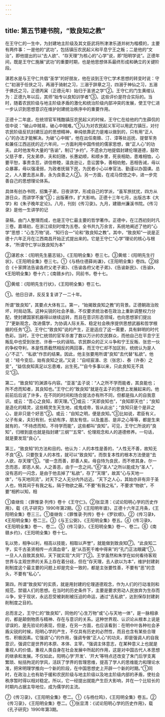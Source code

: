 ```yaml
---
---
---
```

title: 第五节建书院，“致良知之教”
---



在王守仁的一生中，为封建地主阶级及其文臣武将所津津乐道并树为楷模的，主要有两件事：一是他的“武功”，包括镇压农民起义和平息宁王之叛；二是他的“文治”，即他提出的以“去人欲”、“存天理”为核心的“心学”说，即“阳明学说”。正德年间，既是王守仁施展“武功”的重要时期，也是他思想体系最终形成和确立的关键阶段。

湛若水是与王守仁共倡“圣学”的好朋友，他在谈到王守仁学术思想的转变时说：守仁“初溺于任侠之习，再溺于骑射之习，三溺于辞章之习，四溺于神仙之习，五溺于佛氏之习，正德丙寅（正德元年）始归于圣贤之学”②。王守仁的门生黄绾认为：正德九年以后，其师“始专以良知训学者”③。这些评价是符合实际的。当时，随着农民阶级与地主阶级矛盾的激化和统治阶级内部冲突的发展，使王守仁进一步认识到思想意识在维护封建统治秩序中的重要作用。

正德十二年底，在统领官军残酷镇压农民起义的时候，王守仁在给他的门生薛侃的信中说：“破山中贼易，破心中贼难。”①认为对农民起义军可以用武力镇压，对付农民阶级反抗封建压迫的思想精神，单纯依靠武力是难以做到的，只有用“正人心”的办法才能解决。为破“心中贼”，他在出任南赣、汀、漳等处巡抚、提督军务和兼任江西巡抚的近六年间，一方面利用中国传统的儒家思想，做“正人心”的功夫。此时他发布大量的“告谕”，制订“乡约”，不遗余力地提倡封建伦理道德，鼓吹父慈子孝，兄友弟恭，夫和妇随，长惠幼顺，和顺乡里，死丧相助，患难相恤，心要平恕，事贵含忍，讲信修睦，温良逊让，息讼罢争，善相劝勉，恶相告诫，毋以众暴寡，毋以强凌弱，为政者抚辑下民，为民者小心以奉官法、勤谨以办国课。总之，人人要去恶从善，永为良善之人②。另一方面，在戎马倥偬之中，进一步完善自己的思想理论体系。

具体有创办书院，招集子弟，日夜讲学，形成自己的学派，“虽军旅扰扰，四方从游日众，而讲学不废”③；出版著作，扩大影响。正德十三年七月，出版古本《大学》和《朱子晚年定论》。八月，刊刻《传习录》。九月，建赣州濂溪书院。《传习录》是他一生讲学的记

录稿，由门人整理而成，也是王守仁最主要的哲学著作。正德中，在江西初刻时凡三卷。嘉靖初，在浙江续刻时增为五卷。全书共九万余言，系统地阐述了他的“心学”思想：“心生万物”说、“知行合一”论和“致良知之教”。其中，“致良知”一说是正德十六年正月在江西南昌开始正式提出来的。它是王守仁“心学”理论的核心与根本，“所谓守仁学以致良知为本”

②湛若水：《阳明先生墓志铭》，《王阳明全集》卷三七。③黄绾：《阳明先生行状》，《王阳明全集》卷三七。①《与杨仕德薛尚谦》，《王阳明全集》卷四。②综合《十家牌法告谕各府父老子弟》、《告谕各府父老子弟》、《告谕新民》、《告谕》，《王阳明全集》卷十六；《南赣乡约》，同前书，卷十七。

③黄绾：《阳明先生行状》，《王阳明全集》卷三七。

①。他日日讲，反反复复讲了一二十年。

所谓“致良知”，其要点大体有三。第一，“始揭致良知之教”的背景。正德朝政治败坏，时局动荡。这种尖锐的社会矛盾，不仅要求统治者在政治上重新调整权力分配，使封建国家机器得以继续运转，而且在意识形态领域，也向思想家们提出了“更新观念，改进儒学，为协调人际关系、稳定社会秩序提供思想武器和哲学根据的任务”②。王守仁“致良知”说的产生，正是适应了这一需要，具有鲜明的时代色彩。当时，王守仁统领的官军杀害了数以万计的农民群众，而他自己在平息宁王叛乱中也受到张忠、许泰一伙的诬陷。农民群众的正义斗争和宁王反叛、张忠一伙的争权夺利，本是性质截然相反的两回事，而王守仁却不加区别，统统认为是人心“不正”、“私欲”作祟的结果。因此，他主张要用所谓“良知”去代替“私欲”。他说：“经今变后，始有良知之说。”又说：“自经宸濠、忠（张忠）、泰（许泰）之变”，“益信良知真足以忘患难，出生死。”“自今多事以来，只此良知无不具见”③。

第二，“致良知”的渊源与内容。“亚圣”孟子说：“人之所不学而能者，其良能也；所不虑而知者，其良知也。”王守仁的“致良知”就是在孟子的思想上发展起来的。他前前后后说了许多，在不同的时间和场合提法亦有所不同，但都是指人的自我意识。或云：“吾心之良知，即天理。”①或云：“天即良知也”，“良知即天也”；“良知是造化的精灵，这些精灵生天生地，成鬼成帝，皆从此出”；“良知只是个是非之心，是非只是个好恶”②。或云：“自知之明，便是良知。”③比如说，君臣有义，父子有亲，夫妇有别，长幼有序，朋友有信，以及羞恶、是非之心等等，都是生来就有的，“不待虑而知，不待学而能”，这些都叫“良知”。可见，王守仁所说的“良知”，归根到底也就是指封建“三纲”“五常”、伦理观念和人的道德修养。一句话，就是要发现“良心”。

第三，“致良知”的方法和目的。他认为：人的本性是善的，“人性无不善，故知无不良”④。只要恢复人的本性，就可以“致良知”。而恢复本性的根本方法便是“去人欲，存天理”⑤。“彼一念而善，即善人矣。毋自恃为良民，而不修其身。尔一念而恶，即恶人矣。人之善恶，由于一念之间。”⑥“圣人”之所以能成为“圣人”，没有恶的一闪念，是由于他去掉了“私欲”，存了“天理”，故其“心与天地一体”，“与天地同流”，对天下之人无分内外远近。“天下之人心，其始亦非有异于圣人也，特其间于有我之私，隔于物欲之蔽。”不要“有我之私”，不要求“物欲”，不要“相矜以知，相

①查继佐：《罪惟录·列传》卷十《王守仁》。②张显清：《试论阳明心学的历史作用》，载《孔子研究》1990年第2期。③《王阳明年谱》，正德十六年正月条，《王阳明全集》卷三三。①查继佐：《罪惟录·列传》卷十《罗钦顺》。②《传习录》，《王阳明全集》卷二三。③《与王公弼》，《王阳明全集》卷五。④《传习录》，《王阳明全集》卷一、卷二。⑤《传习录》，《王阳明全集》卷一、卷二。⑥《南赣乡约》，《王阳明全集》卷十七。

轧以势，相争以利，相高以技能，相取以声誉”，就能做到致良知⑦。“此良知二字，实千古圣贤相传一点滴血骨”，是“从百死千难中得来”的“孔门正法眼藏”①，一旦人人自致其良知，天下就实现“大同”了②。王学虽然和朱学在如何看待客观世界与主观世界的关系上存在着分歧，但在“存天理，去人欲以为本”，维护封建剥削制度这个最主要的问题上却是完全一致的，都是主张要性善，不要有“恶”的念头，不要有“私心”。

第四，所谓“致良知”的实质，就是用封建的伦理道德观念，作为人们的行动准则和规范，禁锢人们的思想。在当时的历史条件下，主要是要求劳动人民放弃为生存而斗争，安于现状，永远忍受被剥削被压迫的命运，通过“去私欲”，达到保存封建剥削制度之目的。

总而言之，王守仁的“致良知”，同他的“心生万物”或“心与天地一体”，是一脉相承的，都是颠倒物质与精神、存在与意识的关系。这种世界观、认识论从根本上说是谬误的，是先验论的表现，但是，在另一方面，也应该看到：在明中叶各种社会矛盾尖锐的时候，阳明心学的产生，不仅具有历史的必然性，而且也含有某些合理性、积极因素。它强调“心”的作用，强调专做“正人心”的功夫，即是强调人的自我意识，强调它是世界的本原、本体、主宰。“强调主体意志，在某种意义上也就是重视人的价值，重视人类自身在社会发展中所起的作用，这是对中国古代人本思想的继承和发展。不仅如此，阳明心学‘开发’、‘开大’等特点还改变了朱门后学支离繁琐、帖括拘泥的学风，活跃了学界的哲理思维，提高了学人的思维能力和理论水准，把宋明理学推向一个新的阶段，在中国思想史上开辟一个新的时期。”①同时，在政治上也有助于缓和农民阶级与地主阶级以及地主阶级内部的矛盾，使社会秩序暂时得以相对稳定。所以，它一经提出就能产生巨大影响，并在一个比较长的时期内占据主导地位，成为儒学的主流。

⑦《传习录》，《王阳明全集》卷二。①《与杨仕鸣》，《王阳明全集》卷五。②《传习录》，《王阳明全集》卷二。①张显清：《试论阳明心学的历史作用》，载《孔子研究》1990年第3期。